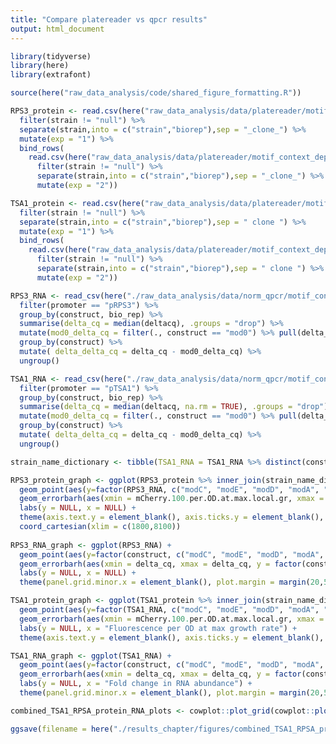 ```yaml
---
title: "Compare platereader vs qpcr results"
output: html_document
---
```



```r
library(tidyverse)
library(here)
library(extrafont)

source(here("raw_data_analysis/code/shared_figure_formatting.R"))

RPS3_protein <- read.csv(here("raw_data_analysis/data/platereader/motif_context_dependence/pRPS3-mCh-tRPS3/refurbished_platereader_20200912-tRPS3mod200/refurb_fluorescence_per_od_200bp_pRPS3_tRPS3_n2.csv")) %>%
  filter(strain != "null") %>%
  separate(strain,into = c("strain","biorep"),sep = "_clone_") %>%
  mutate(exp = "1") %>% 
  bind_rows(
    read.csv(here("raw_data_analysis/data/platereader/motif_context_dependence/pRPS3-mCh-tRPS3/refurbished_platereader_20200924-tRPS3mod200/refurb_fluorescence_per_od_200bp_pRPS3_tRPS3_n4.csv")) %>%
      filter(strain != "null") %>%
      separate(strain,into = c("strain","biorep"),sep = "_clone_") %>%
      mutate(exp = "2"))

TSA1_protein <- read.csv(here("raw_data_analysis/data/platereader/motif_context_dependence/pTSA1-mCh-tTSA1/20201028_pTSA1_tTSA1_n1/fluorescence_per_od_exp_rep_1_fixed_old_platereader.csv")) %>%
  filter(strain != "null") %>%
  separate(strain,into = c("strain","biorep"),sep = " clone ") %>%
  mutate(exp = "1") %>% 
  bind_rows(
    read.csv(here("raw_data_analysis/data/platereader/motif_context_dependence/pTSA1-mCh-tTSA1/20201104_pTSA1_tTSA1_n2/fluorescence_per_od_exp_rep_2_fixed_old_platereader.csv")) %>%
      filter(strain != "null") %>%
      separate(strain,into = c("strain","biorep"),sep = " clone ") %>%
      mutate(exp = "2"))

RPS3_RNA <- read_csv(here("./raw_data_analysis/data/norm_qpcr/motif_context_dependence/pRPS3_pPGK1_pSRO9_tRPS3_deltacq_platesnorm_summarise.csv")) %>%
  filter(promoter == "pRPS3") %>%
  group_by(construct, bio_rep) %>%
  summarise(delta_cq = median(deltacq), .groups = "drop") %>%
  mutate(mod0_delta_cq = filter(., construct == "mod0") %>% pull(delta_cq) %>% mean()) %>%
  group_by(construct) %>%
  mutate( delta_delta_cq = delta_cq - mod0_delta_cq) %>%
  ungroup()

TSA1_RNA <- read_csv(here("./raw_data_analysis/data/norm_qpcr/motif_context_dependence/pTSA1_pPGK1_pSRO9_tTSA1_deltacq_platesnorm_summarise.csv")) %>%
  filter(promoter == "pTSA1") %>%
  group_by(construct, bio_rep) %>%
  summarise(delta_cq = median(deltacq, na.rm = TRUE), .groups = "drop") %>%
  mutate(mod0_delta_cq = filter(., construct == "mod0") %>% pull(delta_cq) %>% mean()) %>%
  group_by(construct) %>%
  mutate( delta_delta_cq = delta_cq - mod0_delta_cq) %>%
  ungroup()

strain_name_dictionary <- tibble(TSA1_RNA = TSA1_RNA %>% distinct(construct) %>% pull(construct), RPS3_RNA = RPS3_RNA %>% distinct(construct) %>% pull(construct), RPS3_protein = RPS3_protein %>% filter(strain != "POT1-ccdB") %>% distinct(strain) %>% pull(strain), TSA1_protein = c("tTSA1-200bp-mod0", "tTSA1-200bp-modA", "tTSA1-200bp-modB", "tTSA1-200bp-modC", "tTSA1-200bp-modD", "tTSA1-200bp-modE", "tTSA1-WT-200bp"))
```

```r
RPS3_protein_graph <- ggplot(RPS3_protein %>% inner_join(strain_name_dictionary, by = c("strain" = "RPS3_protein"))) +
  geom_point(aes(y=factor(RPS3_RNA, c("modC", "modE", "modD", "modA", "modB", "mod0", "WT")), x = mCherry.100.per.OD.at.max.local.gr, colour = RPS3_RNA), show.legend = FALSE, alpha = 0.5)  +
  geom_errorbarh(aes(xmin = mCherry.100.per.OD.at.max.local.gr, xmax = mCherry.100.per.OD.at.max.local.gr, y = factor(RPS3_RNA, c("modC", "modE", "modD", "modA", "modB", "mod0", "WT")), colour = RPS3_RNA), RPS3_protein %>% inner_join(strain_name_dictionary, by = c("strain" = "RPS3_protein")) %>% group_by(RPS3_RNA) %>% summarise(mCherry.100.per.OD.at.max.local.gr = mean(mCherry.100.per.OD.at.max.local.gr)), show.legend = FALSE) +
  labs(y = NULL, x = NULL) +
  theme(axis.text.y = element_blank(), axis.ticks.y = element_blank(), plot.margin = margin(20,5,5,5)) +
  coord_cartesian(xlim = c(1800,8100))
 
RPS3_RNA_graph <- ggplot(RPS3_RNA) +
  geom_point(aes(y=factor(construct, c("modC", "modE", "modD", "modA", "modB", "mod0", "WT")), x = 2^-delta_cq, colour = construct), show.legend = FALSE, alpha = 0.5) +
  geom_errorbarh(aes(xmin = delta_cq, xmax = delta_cq, y = factor(construct, c("modC", "modE", "modD", "modA", "modB", "mod0", "WT")), colour = construct), RPS3_RNA %>% group_by(construct) %>% summarise(delta_cq = mean(2^-delta_cq)), show.legend = FALSE) +
  labs(y = NULL, x = NULL) +
  theme(panel.grid.minor.x = element_blank(), plot.margin = margin(20,5,5,5))

TSA1_protein_graph <- ggplot(TSA1_protein %>% inner_join(strain_name_dictionary, by = c("strain" = "TSA1_protein"))) +
  geom_point(aes(y=factor(TSA1_RNA, c("modC", "modE", "modD", "modA", "modB", "mod0", "WT")), x = mCherry.100.per.OD.at.max.local.gr, colour = TSA1_RNA), show.legend = FALSE, alpha = 0.5) +
  geom_errorbarh(aes(xmin = mCherry.100.per.OD.at.max.local.gr, xmax = mCherry.100.per.OD.at.max.local.gr, y = factor(TSA1_RNA, c("modC", "modE", "modD", "modA", "modB", "mod0", "WT")), colour = TSA1_RNA), TSA1_protein %>% inner_join(strain_name_dictionary, by = c("strain" = "TSA1_protein")) %>% group_by(TSA1_RNA) %>% summarise(mCherry.100.per.OD.at.max.local.gr = mean(mCherry.100.per.OD.at.max.local.gr)), show.legend = FALSE) +
  labs(y = NULL, x = "Fluorescence per OD at max growth rate") +
  theme(axis.text.y = element_blank(), axis.ticks.y = element_blank(), plot.margin = margin(20,5,5,5))

TSA1_RNA_graph <- ggplot(TSA1_RNA) +
  geom_point(aes(y=factor(construct, c("modC", "modE", "modD", "modA", "modB", "mod0", "WT")), x = 2^-delta_cq, colour = construct), show.legend = FALSE, alpha = 0.5) +
  geom_errorbarh(aes(xmin = delta_cq, xmax = delta_cq, y = factor(construct, c("modC", "modE", "modD", "modA", "modB", "mod0", "WT")), colour = construct), TSA1_RNA %>% group_by(construct) %>% summarise(delta_cq = mean(2^-delta_cq)), show.legend = FALSE) + 
  labs(y = NULL, x = "Fold change in RNA abundance") +
  theme(panel.grid.minor.x = element_blank(), plot.margin = margin(20,5,5,5))

combined_TSA1_RPSA_protein_RNA_plots <- cowplot::plot_grid(cowplot::plot_grid(RPS3_RNA_graph, RPS3_protein_graph),cowplot::plot_grid(TSA1_RNA_graph, TSA1_protein_graph), labels = c("RPS3", "TSA1"), ncol = 1)

ggsave(filename = here("./results_chapter/figures/combined_TSA1_RPSA_protein_RNA_plot.png"), combined_TSA1_RPSA_protein_RNA_plots, width = 12, height = 9)
```
